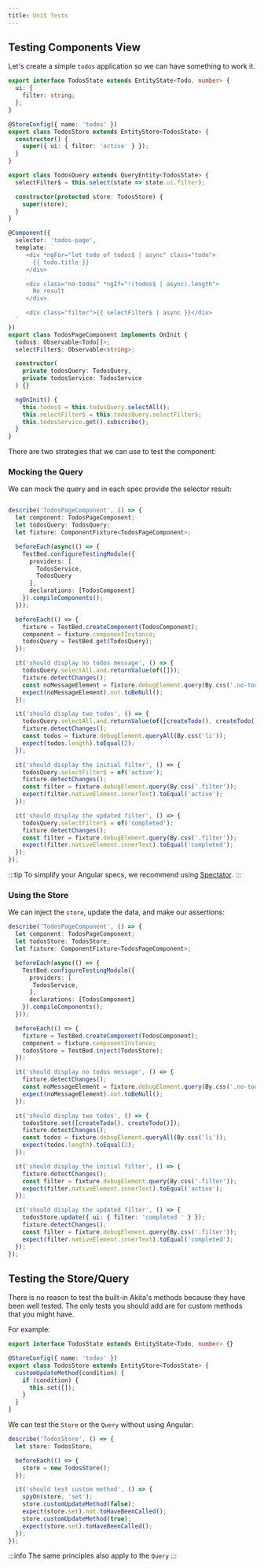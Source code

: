 ```yaml
---
title: Unit Tests
---
```


## Testing Components View

Let's create a simple `todos` application so we can have something to work it.

```ts title="todos.store.ts"
export interface TodosState extends EntityState<Todo, number> {
  ui: {
    filter: string;
  };
}

@StoreConfig({ name: 'todos' })
export class TodosStore extends EntityStore<TodosState> {
  constructor() {
    super({ ui: { filter: 'active' } });
  }
}
```

```ts title="todos.query.ts"
export class TodosQuery extends QueryEntity<TodosState> {
  selectFilter$ = this.select(state => state.ui.filter);

  constructor(protected store: TodosStore) {
    super(store);
  }
}
```

```ts title="todos-page.components.ts"
@Component({
  selector: 'todos-page',
  template: `
     <div *ngFor="let todo of todos$ | async" class="todo">
       {{ todo.title }}
     </div>

     <div class="no-todos" *ngIf="!(todos$ | async).length">
       No result
     </div>

     <div class="filter">{{ selectFilter$ | async }}</div> 
  `
})
export class TodosPageComponent implements OnInit {
  todos$: Observable<Todo[]>;
  selectFilter$: Observable<string>;

  constructor(
    private todosQuery: TodosQuery,
    private todosService: TodosService
  ) {}

  ngOnInit() {
    this.todos$ = this.todosQuery.selectAll();
    this.selectFilter$ = this.todosQuery.selectFilter$;
    this.todosService.get().subscribe();
  }
}
```

There are two strategies that we can use to test the component:

### Mocking the Query

We can mock the query and in each spec provide the selector result:

```ts title="todos-page.component.spec.ts"

describe('TodosPageComponent', () => {
  let component: TodosPageComponent;
  let todosQuery: TodosQuery;
  let fixture: ComponentFixture<TodosPageComponent>;

  beforeEach(async(() => {
    TestBed.configureTestingModule({
      providers: [
        TodosService,
        TodosQuery
      ],
      declarations: [TodosComponent]
    }).compileComponents();
  }));

  beforeEach(() => {
    fixture = TestBed.createComponent(TodosComponent);
    component = fixture.componentInstance;
    todosQuery = TestBed.get(TodosQuery);
  });

  it('should display no todos message', () => {
    todosQuery.selectAll.and.returnValue(of([]));
    fixture.detectChanges();
    const noMessageElement = fixture.debugElement.query(By.css('.no-todos'));
    expect(noMessageElement).not.toBeNull();
  });

  it('should display two todos', () => {
    todosQuery.selectAll.and.returnValue(of([createTodo(), createTodo()]));
    fixture.detectChanges();
    const todos = fixture.debugElement.queryAll(By.css('li'));
    expect(todos.length).toEqual(2);
  });

  it('should display the initial filter', () => {
    todosQuery.selectFilter$ = of('active');
    fixture.detectChanges();
    const filter = fixture.debugElement.query(By.css('.filter'));
    expect(filter.nativeElement.innerText).toEqual('active');
  });

  it('should display the updated filter', () => {
    todosQuery.selectFilter$ = of('completed');
    fixture.detectChanges();
    const filter = fixture.debugElement.query(By.css('.filter'));
    expect(filter.nativeElement.innerText).toEqual('completed');
  });
});
```

:::tip
To simplify your Angular specs, we recommend using [Spectator](https://github.com/ngneat/spectator).
:::

### Using the Store

We can inject the `store`, update the data, and make our assertions:

```ts title="todos-page.component.spec.ts"
describe('TodosPageComponent', () => {
  let component: TodosPageComponent;
  let todosStore: TodosStore;
  let fixture: ComponentFixture<TodosPageComponent>;

  beforeEach(async(() => {
    TestBed.configureTestingModule({
      providers: [
       TodosService,
      ],
      declarations: [TodosComponent]
    }).compileComponents();
  }));

  beforeEach(() => {
    fixture = TestBed.createComponent(TodosComponent);
    component = fixture.componentInstance;
    todosStore = TestBed.inject(TodosStore);
  });

  it('should display no todos message', () => {
    fixture.detectChanges();
    const noMessageElement = fixture.debugElement.query(By.css('.no-todos'));
    expect(noMessageElement).not.toBeNull();
  });

  it('should display two todos', () => {
    todosStore.set([createTodo(), createTodo()]);
    fixture.detectChanges();
    const todos = fixture.debugElement.queryAll(By.css('li'));
    expect(todos.length).toEqual(2);
  });

  it('should display the initial filter', () => {
    fixture.detectChanges();
    const filter = fixture.debugElement.query(By.css('.filter'));
    expect(filter.nativeElement.innerText).toEqual('active');
  });

  it('should display the updated filter', () => {
    todosStore.update({ ui: { filter: 'completed ' } });
    fixture.detectChanges();
    const filter = fixture.debugElement.query(By.css('.filter'));
    expect(filter.nativeElement.innerText).toEqual('completed');
  });
});
```

## Testing the Store/Query
There is no reason to test the built-in Akita's methods because they have been well tested. The only tests you should add are for custom methods that you might have. 

For example:

```ts title="todos.store.ts"
export interface TodosState extends EntityState<Todo, number> {}

@StoreConfig({ name: 'todos' })
export class TodosStore extends EntityStore<TodosState> {
  customUpdateMethod(condition) {
    if (condition) {
      this.set([]);
    }
  }
}
```

We can test the `Store` or the `Query` without using Angular:

```ts title="todos.store.spec.ts"
describe('TodosStore', () => {
  let store: TodosStore;

  beforeEach(() => {
    store = new TodosStore();
  });

  it('should test custom method', () => {
    spyOn(store, 'set');
    store.customUpdateMethod(false);
    expect(store.set).not.toHaveBeenCalled();
    store.customUpdateMethod(true);
    expect(store.set).toHaveBeenCalled();
  });
});
```

:::info
The same principles also apply to the `Query`
:::
